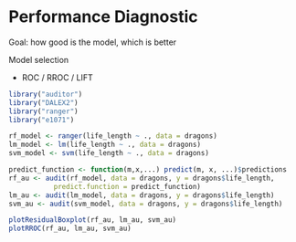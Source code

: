 # Performance Diagnostic {#modelComparisons}

Goal: how good is the model, which is better

Model selection

+ ROC / RROC / LIFT

```r
library("auditor")
library("DALEX2")
library("ranger")
library("e1071")

rf_model <- ranger(life_length ~ ., data = dragons)
lm_model <- lm(life_length ~ ., data = dragons)
svm_model <- svm(life_length ~ ., data = dragons)

predict_function <- function(m,x,...) predict(m, x, ...)$predictions
rf_au <- audit(rf_model, data = dragons, y = dragons$life_length,
           predict.function = predict_function)
lm_au <- audit(lm_model, data = dragons, y = dragons$life_length)
svm_au <- audit(svm_model, data = dragons, y = dragons$life_length)

plotResidualBoxplot(rf_au, lm_au, svm_au)
plotRROC(rf_au, lm_au, svm_au)
```

